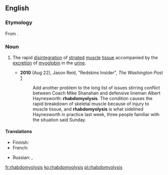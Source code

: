 {{was wotd|2010|August|31}}
==English==
{{wikipedia}}
===Etymology===
From {{confix|rhabdo|myo|lysis}}.

===Noun===
{{en-noun|rhabdomyolyses}}

#{{medicine}} The rapid [[disintegration]] of [[striated]] [[muscle]] [[tissue]] accompanied by the [[excretion]] of [[myoglobin]] in the [[urine]].
#* '''2010''' (Aug 22), Jason Reid, "Redskins Insider", ''The Washington Post'' [http://voices.washingtonpost.com/redskinsinsider/albert-haynesworth/rhabdomyolysis-sidelined-hayne.html]
#*: Add another problem to the long list of issues stirring conflict between Coach Mike Shanahan and defensive lineman Albert Haynesworth: '''rhabdomyolysis'''. The condition causes the rapid breakdown of skeletal muscle because of injury to muscle tissue, and '''rhabdomyolysis''' is what sidelined Haynesworth in practice last week, three people familiar with the situation said Sunday.


====Translations====
{{trans-top|the rapid disintegration of striated muscle tissue accompanied by the excretion of myoglobin in the urine}}
* Finnish: {{t-|fi|rabdomyolyysi}}
* French: {{t-|fr|rhabdomyolyse}}
{{trans-mid}}
* Russian: {{t-|ru|рабдомиолиз}}, {{t-|ru|острый некроз скелетных мышц}}
{{trans-bottom}}

[[fr:rhabdomyolysis]]
[[ko:rhabdomyolysis]]
[[pl:rhabdomyolysis]]